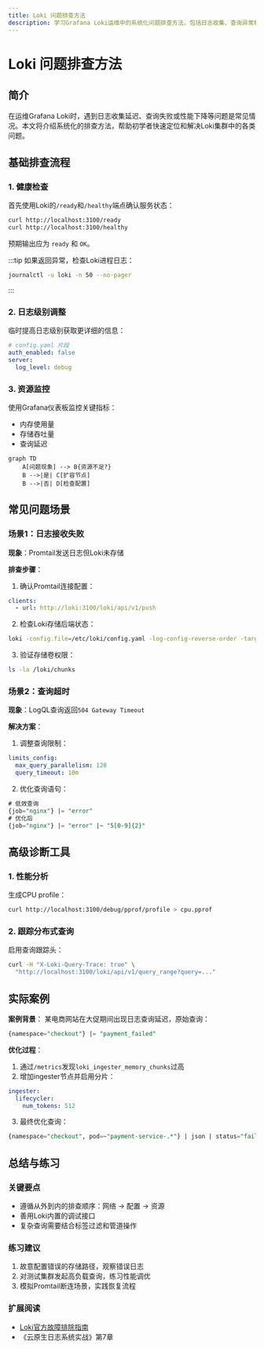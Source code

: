 ```yaml
---
title: Loki 问题排查方法
description: 学习Grafana Loki运维中的系统化问题排查方法，包括日志收集、查询异常和性能问题的诊断技巧。
---
```


# Loki 问题排查方法

## 简介

在运维Grafana Loki时，遇到日志收集延迟、查询失败或性能下降等问题是常见情况。本文将介绍系统化的排查方法，帮助初学者快速定位和解决Loki集群中的各类问题。

## 基础排查流程

### 1. 健康检查

首先使用Loki的`/ready`和`/healthy`端点确认服务状态：

```bash
curl http://localhost:3100/ready
curl http://localhost:3100/healthy
```

预期输出应为 `ready` 和 `OK`。

:::tip
如果返回异常，检查Loki进程日志：
```bash
journalctl -u loki -n 50 --no-pager
```
:::

### 2. 日志级别调整

临时提高日志级别获取更详细的信息：

```yaml
# config.yaml 片段
auth_enabled: false
server:
  log_level: debug
```

### 3. 资源监控

使用Grafana仪表板监控关键指标：
- 内存使用量
- 存储吞吐量
- 查询延迟

```mermaid
graph TD
    A[问题现象] --> B{资源不足?}
    B -->|是| C[扩容节点]
    B -->|否| D[检查配置]
```

## 常见问题场景

### 场景1：日志接收失败

**现象**：Promtail发送日志但Loki未存储

**排查步骤**：
1. 确认Promtail连接配置：
```yaml
clients:
  - url: http://loki:3100/loki/api/v1/push
```
2. 检查Loki存储后端状态：
```bash
loki -config.file=/etc/loki/config.yaml -log-config-reverse-order -target=all
```
3. 验证存储卷权限：
```bash
ls -la /loki/chunks
```

### 场景2：查询超时

**现象**：LogQL查询返回`504 Gateway Timeout`

**解决方案**：
1. 调整查询限制：
```yaml
limits_config:
  max_query_parallelism: 128
  query_timeout: 10m
```
2. 优化查询语句：
```sql
# 低效查询
{job="nginx"} |= "error"
# 优化后
{job="nginx"} |= "error" |~ "5[0-9]{2}"
```

## 高级诊断工具

### 1. 性能分析

生成CPU profile：
```bash
curl http://localhost:3100/debug/pprof/profile > cpu.pprof
```

### 2. 跟踪分布式查询

启用查询跟踪头：
```bash
curl -H "X-Loki-Query-Trace: true" \
  "http://localhost:3100/loki/api/v1/query_range?query=..."
```

## 实际案例

**案例背景**：
某电商网站在大促期间出现日志查询延迟，原始查询：
```sql
{namespace="checkout"} |= "payment_failed"
```

**优化过程**：
1. 通过`/metrics`发现`loki_ingester_memory_chunks`过高
2. 增加ingester节点并启用分片：
```yaml
ingester:
  lifecycler:
    num_tokens: 512
```
3. 最终优化查询：
```sql
{namespace="checkout", pod=~"payment-service-.*"} | json | status="failed"
```

## 总结与练习

### 关键要点
- 遵循从外到内的排查顺序：网络 → 配置 → 资源
- 善用Loki内置的调试接口
- 复杂查询需要结合标签过滤和管道操作

### 练习建议
1. 故意配置错误的存储路径，观察错误日志
2. 对测试集群发起高负载查询，练习性能调优
3. 模拟Promtail断连场景，实践恢复流程

### 扩展阅读
- [Loki官方故障排除指南](https://grafana.com/docs/loki/latest/operations/troubleshooting/)
- 《云原生日志系统实战》第7章
